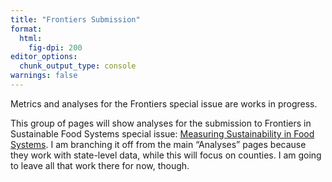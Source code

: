 ```yaml
---
title: "Frontiers Submission"
format:
  html:
    fig-dpi: 200
editor_options: 
  chunk_output_type: console
warnings: false
---
```


::: {.callout-note collapse='false' title='Caution'}
Metrics and analyses for the Frontiers special issue are works in progress. 
:::

This group of pages will show analyses for the submission to Frontiers in Sustainable Food Systems special issue: [Measuring Sustainability in Food Systems](https://www.frontiersin.org/research-topics/68197/measuring-sustainability-in-food-systems-advancing-scientific-indicator-and-metric-systems-for-monitoring-progress-towards-the-un-sustainable-development-goals). I am branching it off from the main "Analyses" pages because they work with state-level data, while this will focus on counties. I am going to leave all that work there for now, though. 

